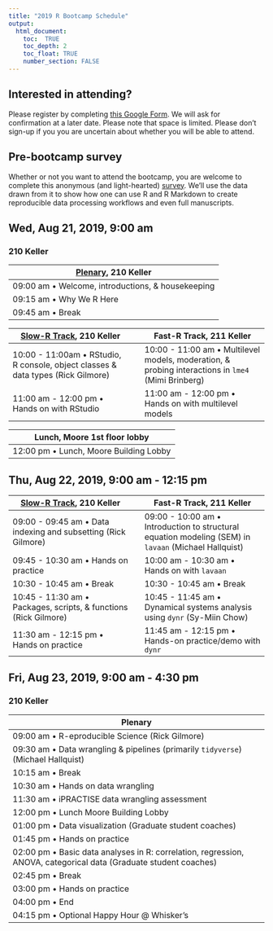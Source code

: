 ```yaml
---
title: "2019 R Bootcamp Schedule"
output:
  html_document:
    toc:  TRUE
    toc_depth: 2
    toc_float: TRUE
    number_section: FALSE
---
```


## Interested in attending?

Please register by completing [this Google Form](https://forms.gle/y3DQ64zSxzG1VgdE7).
We will ask for confirmation at a later date.
Please note that space is limited.
Please don't sign-up if you you are uncertain about whether you will be able to attend.

## Pre-bootcamp survey

Whether or not you want to attend the bootcamp, you are welcome to complete this anonymous (and light-hearted) [survey](https://forms.gle/YyTNDDayMNRWibBy5).
We'll use the data drawn from it to show how one can use R and R Markdown to create reproducible data processing workflows and even full manuscripts.

## Wed, Aug 21, 2019, 9:00 am 

### 210 Keller

| [Plenary](talks/bootcamp-day-1-intro.html), 210 Keller |
|-------------------------------------------------------|
| 09:00 am • Welcome, introductions, & housekeeping     |
| 09:15 am • Why We R Here                              |
| 09:45 am • Break                                      |

| [Slow-R Track](talks/slow-r.html), 210 Keller |  | Fast-R Track, 211 Keller |
|----------------------------------------------------------|-|----------------------------------------------------------|
| 10:00 - 11:00am • RStudio, R console, object classes & data types (Rick Gilmore)                |  | 10:00 - 11:00 am • Multilevel models, moderation, & probing interactions in `lme4` (Mimi Brinberg)  |
| 11:00 am - 12:00 pm • Hands on with RStudio |  | 11:00 am - 12:00 pm • Hands on with multilevel models |

| Lunch, Moore 1st floor lobby                         |
|-------------------------------------------------------|
| 12:00 pm • Lunch, Moore Building Lobby |

## Thu, Aug 22, 2019, 9:00 am - 12:15 pm

| [Slow-R Track](talks/slow-r.html), 210 Keller |  | Fast-R Track, 211 Keller |
|----------------------------------------------------------|-|----------------------------------------------------------|
| 09:00 - 09:45 am • Data indexing and subsetting (Rick Gilmore) |  | 09:00 - 10:00 am • Introduction to structural equation modeling (SEM) in `lavaan` (Michael Hallquist)               |
| 09:45 - 10:30 am • Hands on practice   | | 10:00 am - 10:30 am • Hands on with `lavaan` |
| 10:30 - 10:45 am • Break                  | | 10:30 - 10:45 am • Break                 |
| 10:45 - 11:30 am • Packages, scripts, & functions (Rick Gilmore)   |  | 10:45 - 11:45 am • Dynamical systems analysis using `dynr` (Sy-Miin Chow) |
| 11:30 am - 12:15 pm • Hands on practice |  | 11:45 am - 12:15 pm • Hands-on practice/demo with `dynr` |

## Fri, Aug 23, 2019, 9:00 am - 4:30 pm

### 210 Keller

| Plenary                                                     |
|-------------------------------------------------------------|
| 09:00 am • R-eproducible Science (Rick Gilmore)             |
| 09:30 am • Data wrangling & pipelines (primarily `tidyverse`) (Michael Hallquist)|
| 10:15 am • Break                                            |
| 10:30 am • Hands on data wrangling                          |
| 11:30 am • iPRACTISE data wrangling assessment              |
| 12:00 pm • Lunch Moore Building Lobby                       |
| 01:00 pm • Data visualization (Graduate student coaches)    |
| 01:45 pm • Hands on practice                                            |
| 02:00 pm • Basic data analyses in R: correlation, regression, ANOVA, categorical data (Graduate student coaches) |
| 02:45 pm • Break                                            |
| 03:00 pm • Hands on practice                                |
| 04:00 pm • End                                              |
| 04:15 pm • Optional Happy Hour @ Whisker's                  |
